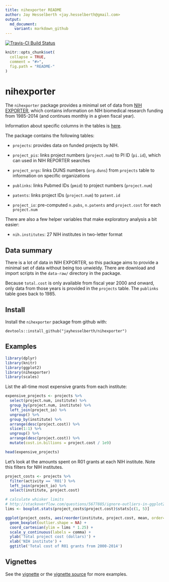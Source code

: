 ```yaml
---
title: nihexporter README
author: Jay Hesselberth <jay.hesselberth@gmail.com>
output:
  md_document:
    variant: markdown_github
---
```


[![Travis-CI Build Status](https://travis-ci.org/jayhesselberth/nihexporter.png?branch=master)](https://travis-ci.org/jayhesselberth/nihexporter)

```r
knitr::opts_chunk$set(
  collapse = TRUE,
  comment = "#>",
  fig.path = "README-"
)
```

# nihexporter

The `nihexporter` package provides a minimal set of data from [NIH EXPORTER](http://exporter.nih.gov/default.aspx), which contains information on NIH biomedical research funding from 1985-2014 (and continues monthly in a given fiscal year).

Information about specific columns in the tables is [here](http://exporter.nih.gov/about.aspx).

The package contains the following tables:

* `projects`: provides data on funded projects by NIH.

* `project_pis`: links project numbers (`project.num`) to PI ID (`pi.id`), which can used in NIH REPORTER searches

* `project_orgs`: links DUNS numbers (`org.duns`) from `projects` table to information on specific organizations 

* `publinks`: links Pubmed IDs (`pmid`) to project numbers (`project.num`)

* `patents`: links project IDs (`project.num`) to `patent.id`

* `project_io`: pre-computed `n.pubs`, `n.patents` and `project.cost` for each `project.num`

There are also a few helper variables that make exploratory analysis a bit easier:

* `nih.institutes`: 27 NIH institutes in two-letter format 

## Data summary

There is a lot of data in NIH EXPORTER, so this package aims to provide a
minimal set of data without being too unwieldy. There are download and
import scripts in the `data-raw/` directory in the
package.

Because `total.cost` is only available from fiscal year 2000 and onward, only data from those years is provided in the `projects` table. The `publinks` table goes back to 1985.

## Install

Install the `nihexporter` package from github with:
  
```
devtools::install_github("jayhesselberth/nihexporter")
```

## Examples

```r
library(dplyr)
library(knitr)
library(ggplot2)
library(nihexporter)
library(scales)
```

List the all-time most expensive grants from each institute:

```r
expensive_projects <- projects %>%
  select(project.num, institute) %>%
  group_by(project.num, institute) %>%
  left_join(project_io) %>%
  ungroup() %>%
  group_by(institute) %>%
  arrange(desc(project.cost)) %>%
  slice(1:1) %>%
  ungroup() %>%
  arrange(desc(project.cost)) %>%
  mutate(cost.in.billions = project.cost / 1e9)

head(expensive_projects)
```

Let's look at the amounts spent on R01 grants at each NIH institute. Note this filters for NIH institutes.

```r
project_costs <- projects %>% 
  filter(activity == 'R01') %>%
  left_join(project_io) %>%
  select(institute, project.cost)

# calculate whisker limits 
# http://stackoverflow.com/questions/5677885/ignore-outliers-in-ggplot2-boxplot
lims <- boxplot.stats(project_costs$project.cost)$stats[c(1, 5)]

ggplot(project_costs, aes(reorder(institute, project.cost, mean, order=TRUE), project.cost)) +
  geom_boxplot(outlier.shape = NA) +
  coord_cartesian(ylim = lims * 1.25) +
  scale_y_continuous(labels = comma) +
  ylab('Total project cost (dollars)') +
  xlab('NIH institute') + 
  ggtitle('Total cost of R01 grants from 2000-2014')
```

## Vignettes

See the [vignette](http://rpubs.com/jayhesselberth/nihexporter-vignette) or the [vignette source](vignettes/nihexporter.Rmd) for more examples.
